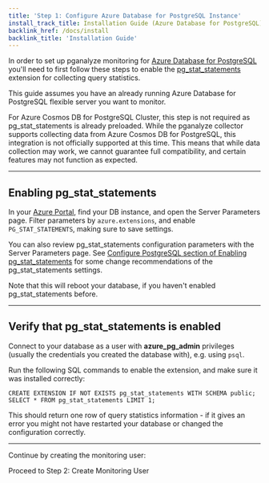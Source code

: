 ```yaml
---
title: 'Step 1: Configure Azure Database for PostgreSQL Instance'
install_track_title: Installation Guide (Azure Database for PostgreSQL)
backlink_href: /docs/install
backlink_title: 'Installation Guide'
---
```





In order to set up pganalyze monitoring for [Azure Database for PostgreSQL](https://azure.microsoft.com/en-us/products/postgresql/) you'll need
to first follow these steps to enable the [pg_stat_statements](http://www.postgresql.org/docs/current/static/pgstatstatements.html)
extension for collecting query statistics.

This guide assumes you have an already running Azure Database for PostgreSQL flexible server you want to monitor.

For Azure Cosmos DB for PostgreSQL Cluster, this step is not required as pg_stat_statements is already preloaded.
While the pganalyze collector supports collecting data from Azure Cosmos DB for PostgreSQL, this integration is not officially supported at this time.
This means that while data collection may work, we cannot guarantee full compatibility, and certain features may not function as expected.

---

## Enabling pg_stat_statements

In your [Azure Portal](https://portal.azure.com/), find your DB instance, and open the Server Parameters
page. Filter parameters by `azure.extensions`, and enable `PG_STAT_STATEMENTS`, making sure to save settings.

<ImgAzureServerParams />

You can also review pg_stat_statements configuration parameters with the Server
Parameters page. See [Configure PostgreSQL section of Enabling pg_stat_statements](https://pganalyze.com/docs/install/01_enabling_pg_stat_statements#configure-postgresql)
for some change recommendations of the pg_stat_statements settings.

Note that this will reboot your database, if you haven't enabled pg_stat_statements before.

---

## Verify that pg_stat_statements is enabled

Connect to your database as a user with **azure_pg_admin** privileges (usually the credentials you created the database with), e.g. using `psql`.

Run the following SQL commands to enable the extension, and make sure it was installed correctly:

```
CREATE EXTENSION IF NOT EXISTS pg_stat_statements WITH SCHEMA public;
SELECT * FROM pg_stat_statements LIMIT 1;
```

This should return one row of query statistics information - if it gives an error you might not have restarted your database or changed the configuration correctly.

---

Continue by creating the monitoring user:

<Link className="btn btn-success" to="02_create_monitoring_user">
  Proceed to Step 2: Create Monitoring User
</Link>
<PublicOnly>
  <br />
  <br />
  <div><SignupCTA event-label="Docs"></SignupCTA></div>
</PublicOnly>

